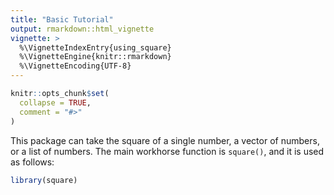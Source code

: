 ```yaml
---
title: "Basic Tutorial"
output: rmarkdown::html_vignette
vignette: >
  %\VignetteIndexEntry{using_square}
  %\VignetteEngine{knitr::rmarkdown}
  %\VignetteEncoding{UTF-8}
---
```


```r
knitr::opts_chunk$set(
  collapse = TRUE,
  comment = "#>"
)
```

This package can take the square  of a single number, a vector of numbers, or a list of numbers. The main workhorse function is `square()`, and it is used as follows:

```r
library(square)
```
